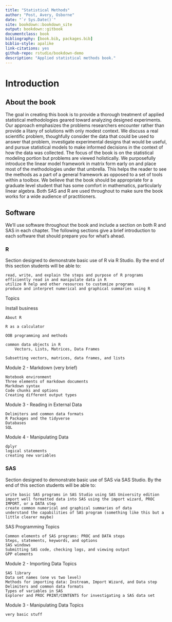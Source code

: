 ```yaml
--- 
title: "Statistical Methods"
author: "Post, Avery, Osborne"
date: "`r Sys.Date()`"
site: bookdown::bookdown_site
output: bookdown::gitbook
documentclass: book
bibliography: [book.bib, packages.bib]
biblio-style: apalike
link-citations: yes
github-repo: rstudio/bookdown-demo
description: "Applied statistical methods book."
---
```


# Introduction  

## About the book  

The goal in creating this book is to provide a thorough treatment of applied statistical methodologies geared toward analyzing designed experiments. Our approach emphasizes the problems researchers encounter rather than provide a litany of solutions with only modest context. We discuss a real scientific problem, thoughfully consider the data that could be used to answer that problem, investigate experimental designs that would be useful, and pursue statistical models to make informed decisions in the context of how the data was collected. The focus of the book is on the statistical modeling portion but problems are viewed holistically. We purposefully introduce the linear model framework in matrix form early on and place most of the methodologies under that umbrella. This helps the reader to see the methods as a part of a general framework as opposed to a set of tools within a toolbox. We believe that the book should be appropriate for a graduate level student that has some comfort in mathematics, particularly linear algebra. Both SAS and R are used throughout to make sure the book works for a wide audience of practitioners.


## Software  

We'll use software throughout the book and include a section on both R and SAS in each chapter.  The following sections give a brief introduction to each software that should prepare you for what's ahead.  

### R  

Section designed to demonstrate basic use of R via R Studio. By the end of this section students will be able to:

    read, write, and explain the steps and purpose of R programs
    efficiently read in and manipulate data in R
    utilize R help and other resources to customize programs
    produce and interpret numerical and graphical summaries using R

Topics

Install business  

    About R

    R as a calculator

    OOB programming and methods

    common data objects in R
        Vectors, Lists, Matrices, Data Frames

    Subsetting vectors, matrices, data frames, and lists


Module 2 - Markdown (very brief)

    Notebook environment
    Three elements of markdown documents
    Markdown syntax
    Code chunks and options
    Creating different output types

Module 3 - Reading in External Data 

    Delimiters and common data formats
    R Packages and the tidyverse
    Databases
    SQL

Module 4 - Manipulating Data 

    dplyr
    logical statements
    creating new variables

### SAS

Section designed to demonstrate basic use of SAS via SAS Studio. By the end of this section students will be able to:

    write basic SAS programs in SAS Studio using SAS University edition
    import well formatted data into SAS using the import wizard, PROC IMPORT, or a DATA step
    create common numerical and graphical summaries of data
    understand the capabilities of SAS program (something like this but a little clearer maybe)


SAS Programming Topics

    Common elements of SAS programs: PROC and DATA steps
    Steps, statements, keywords, and options
    SAS windows
    Submitting SAS code, checking logs, and viewing output
    GPP elements

Module 2 - Importing Data Topics

    SAS library
    Data set names (one vs two level)
    Methods for importing data: Instream, Import Wizard, and Data step
    Delimiters and common data formats
    Types of variables in SAS
    Explorer and PROC PRINT/CONTENTS for investigating a SAS data set


Module 3 - Manipulating Data Topics

    very basic stuff
